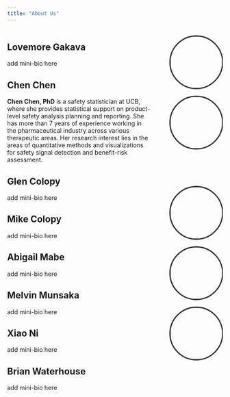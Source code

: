 ```yaml
---
title: "About Us"
---
```


::: columns
::: {.column width="70%"}
## Lovemore Gakava

add mini-bio here

## Chen Chen

**Chen Chen, PhD** is a safety statistician at UCB, where she provides statistical support on product-level safety analysis planning and reporting. She has more than 7 years of experience working in the pharmaceutical industry across various therapeutic areas. Her research interest lies in the areas of quantitative methods and visualizations for safety signal detection and benefit-risk assessment.

## Glen Colopy

add mini-bio here

## Mike Colopy

add mini-bio here

## Abigail Mabe

add mini-bio here

## Melvin Munsaka

add mini-bio here

## Xiao Ni

add mini-bio here

## Brian Waterhouse

add mini-bio here
:::

::: {.column width="30%"}
<img src="../images/lg_headshot.png" width="120px" height="120px" style="border-radius: 70%; object-fit: cover; object-position: 50% 50%; margin-left: 20px; margin-top: 0px; border: 3px solid #333; margin-bottom: 30px; display: block;" />
<img src="../images/chen_headshot.jpg" width="120px" height="120px" style="border-radius: 70%; object-fit: cover; object-position: 50% 50%; margin-left: 20px; margin-top: -15px; border: 3px solid #333; margin-bottom: 100px; display: block;" />
<img src="../images/mike_headshot.jpg" width="120px" height="120px" style="border-radius: 70%; object-fit: cover; object-position: 50% 24%; margin-left: 20px; margin-top: -15px; border: 3px solid #333; margin-bottom: 30px; display: block;" />
<img src="../images/glen_headshot.jpg" width="120px" height="120px" style="border-radius: 70%; object-fit: cover; object-position: 50% 24%; margin-left: 20px; margin-top: -15px; border: 3px solid #333; margin-bottom: 30px; display: block;" />
<img src="../images/abigail_headshot.jpg" width="120px" height="120px" style="border-radius: 70%; object-fit: cover; object-position: 50% 32%; margin-left: 20px; margin-top: -15px; border: 3px solid #333; margin-bottom: 30px; display: block;" />
:::
:::

